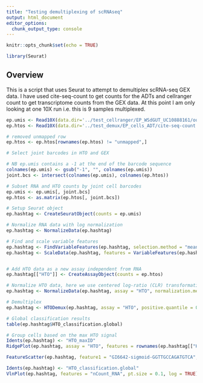 ```yaml
---
title: "Testing demultiplexing of scRNAseq"
output: html_document
editor_options: 
  chunk_output_type: console
---
```


```r
knitr::opts_chunk$set(echo = TRUE)
```

```r
library(Seurat)
```

## Overview

This is a script that uses Seurat to attempt to demultiplex scRNA-seq GEX data. I have used cite-seq-count to get counts for the ADTs and cellranger count to get transcriptome counts from the GEX data. At this point I am only looking at one 10X run i.e. this is 9 samples multiplexed.


```r
ep.umis <- Read10X(data.dir='../test_cellranger/EP_WSdGUT_UC10888161/outs/raw_feature_bc_matrix/')
ep.htos <- Read10X(data.dir='../test_demux/EP_cells_ADT/cite-seq-count.dir/WSdGUT_UC10888221/read_count/', gene.column=1)

```

```r
# removed unmapped row
ep.htos <- ep.htos[rownames(ep.htos) != "unmapped",]

# Select joint barcodes in HTO and GEX

# NB ep.umis contains a -1 at the end of the barcode sequence
colnames(ep.umis) <- gsub("-1", "", colnames(ep.umis))
joint.bcs <- intersect(colnames(ep.umis), colnames(ep.htos))

# Subset RNA and HTO counts by joint cell barcodes
ep.umis <- ep.umis[, joint.bcs]
ep.htos <- as.matrix(ep.htos[, joint.bcs])

# Setup Seurat object
ep.hashtag <- CreateSeuratObject(counts = ep.umis)

# Normalize RNA data with log normalization
ep.hashtag <- NormalizeData(ep.hashtag)

# Find and scale variable features
ep.hashtag <- FindVariableFeatures(ep.hashtag, selection.method = "mean.var.plot")
ep.hashtag <- ScaleData(ep.hashtag, features = VariableFeatures(ep.hashtag))


# Add HTO data as a new assay independent from RNA
ep.hashtag[["HTO"]] <- CreateAssayObject(counts = ep.htos)

# Normalize HTO data, here we use centered log-ratio (CLR) transformation
ep.hashtag <- NormalizeData(ep.hashtag, assay = "HTO", normalization.method = "CLR")

# Demultiplex
ep.hashtag <- HTODemux(ep.hashtag, assay = "HTO", positive.quantile = 0.99)

```

```r
# Global classification results
table(ep.hashtag$HTO_classification.global)

# Group cells based on the max HTO signal
Idents(ep.hashtag) <- "HTO_maxID"
RidgePlot(ep.hashtag, assay = "HTO", features = rownames(ep.hashtag[["HTO"]])[1:5], ncol = 2)

FeatureScatter(ep.hashtag, feature1 = "GI6642-sigmoid-GGTTGCCAGATGTCA", feature2 = "GI3901-sigmoid-TTCCGCCTCTCTTTG")

Idents(ep.hashtag) <- "HTO_classification.global"
VlnPlot(ep.hashtag, features = "nCount_RNA", pt.size = 0.1, log = TRUE)
```
